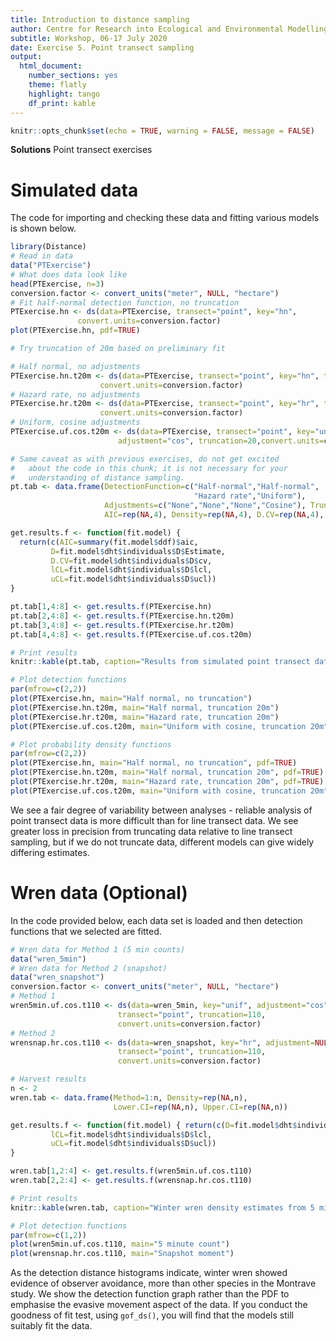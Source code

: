 ---
title: Introduction to distance sampling
author: Centre for Research into Ecological and Environmental Modelling  **University of St Andrews**
subtitle: Workshop, 06-17 July 2020
date: Exercise 5. Point transect sampling 
output: 
  html_document:
    number_sections: yes
    theme: flatly
    highlight: tango
    df_print: kable
---

```{r setup, include=FALSE}
knitr::opts_chunk$set(echo = TRUE, warning = FALSE, message = FALSE)
```

<div class="alert  alert-success">
  <strong>Solutions</strong> Point transect exercises
</div>

# Simulated data

The code for importing and checking these data and fitting various models is shown below. 

```{r, fig.width=4, fig.height=4, message=FALSE}
library(Distance)
# Read in data
data("PTExercise")
# What does data look like
head(PTExercise, n=3)
conversion.factor <- convert_units("meter", NULL, "hectare")
# Fit half-normal detection function, no truncation
PTExercise.hn <- ds(data=PTExercise, transect="point", key="hn",
               convert.units=conversion.factor)
plot(PTExercise.hn, pdf=TRUE)

# Try truncation of 20m based on preliminary fit

# Half normal, no adjustments
PTExercise.hn.t20m <- ds(data=PTExercise, transect="point", key="hn", truncation=20,
                    convert.units=conversion.factor)
# Hazard rate, no adjustments
PTExercise.hr.t20m <- ds(data=PTExercise, transect="point", key="hr", truncation=20,
                    convert.units=conversion.factor)
# Uniform, cosine adjustments
PTExercise.uf.cos.t20m <- ds(data=PTExercise, transect="point", key="unif", 
                        adjustment="cos", truncation=20,convert.units=conversion.factor)
```


```{r, echo=F}
# Same caveat as with previous exercises, do not get excited
#   about the code in this chunk; it is not necessary for your 
#   understanding of distance sampling.
pt.tab <- data.frame(DetectionFunction=c("Half-normal","Half-normal",
                                         "Hazard rate","Uniform"), 
                     Adjustments=c("None","None","None","Cosine"), Truncation=c(34.2,20,20,20), 
                     AIC=rep(NA,4), Density=rep(NA,4), D.CV=rep(NA,4), Lower.CI=rep(NA,4), Upper.CI=rep(NA,4))

get.results.f <- function(fit.model) {
  return(c(AIC=summary(fit.model$ddf)$aic,
         D=fit.model$dht$individuals$D$Estimate,
         D.CV=fit.model$dht$individuals$D$cv,
         lCL=fit.model$dht$individuals$D$lcl,
         uCL=fit.model$dht$individuals$D$ucl))
}

pt.tab[1,4:8] <- get.results.f(PTExercise.hn)
pt.tab[2,4:8] <- get.results.f(PTExercise.hn.t20m)
pt.tab[3,4:8] <- get.results.f(PTExercise.hr.t20m)
pt.tab[4,4:8] <- get.results.f(PTExercise.uf.cos.t20m)

# Print results
knitr::kable(pt.tab, caption="Results from simulated point transect data.", digits=3)
```

```{r, echo=FALSE, eval=FALSE}
# Plot detection functions
par(mfrow=c(2,2))
plot(PTExercise.hn, main="Half normal, no truncation")
plot(PTExercise.hn.t20m, main="Half normal, truncation 20m")
plot(PTExercise.hr.t20m, main="Hazard rate, truncation 20m")
plot(PTExercise.uf.cos.t20m, main="Uniform with cosine, truncation 20m")
```

```{r}
# Plot probability density functions
par(mfrow=c(2,2))
plot(PTExercise.hn, main="Half normal, no truncation", pdf=TRUE)
plot(PTExercise.hn.t20m, main="Half normal, truncation 20m", pdf=TRUE)
plot(PTExercise.hr.t20m, main="Hazard rate, truncation 20m", pdf=TRUE)
plot(PTExercise.uf.cos.t20m, main="Uniform with cosine, truncation 20m", pdf=TRUE)
```

We see a fair degree of variability between analyses - reliable analysis of point transect data is more difficult than for line transect data. We see greater loss in precision from truncating data relative to line transect sampling, but if we do not truncate data, different models can give widely differing estimates.

# Wren data (Optional)

In the code provided below, each data set is loaded and then detection functions that we selected are fitted. 

```{r, echo=T, eval=T}
# Wren data for Method 1 (5 min counts)
data("wren_5min")
# Wren data for Method 2 (snapshot)
data("wren_snapshot")
conversion.factor <- convert_units("meter", NULL, "hectare")
# Method 1
wren5min.uf.cos.t110 <- ds(data=wren_5min, key="unif", adjustment="cos", 
                        transect="point", truncation=110, 
                        convert.units=conversion.factor)
# Method 2
wrensnap.hr.cos.t110 <- ds(data=wren_snapshot, key="hr", adjustment=NULL, 
                        transect="point", truncation=110, 
                        convert.units=conversion.factor)
```

```{r, echo=F}
# Harvest results
n <- 2
wren.tab <- data.frame(Method=1:n, Density=rep(NA,n), 
                       Lower.CI=rep(NA,n), Upper.CI=rep(NA,n))

get.results.f <- function(fit.model) { return(c(D=fit.model$dht$individuals$D$Estimate,
         lCL=fit.model$dht$individuals$D$lcl,
         uCL=fit.model$dht$individuals$D$ucl))
}

wren.tab[1,2:4] <- get.results.f(wren5min.uf.cos.t110)
wren.tab[2,2:4] <- get.results.f(wrensnap.hr.cos.t110)

# Print results
knitr::kable(wren.tab, caption="Winter wren density estimates from 5 minute counts and snapshot moment.", digits=3)
```

```{r, fig.height=4}
# Plot detection functions
par(mfrow=c(1,2))
plot(wren5min.uf.cos.t110, main="5 minute count")
plot(wrensnap.hr.cos.t110, main="Snapshot moment")
```

As the detection distance histograms indicate, winter wren showed evidence of observer avoidance, more than other species in the Montrave study.  We show the detection function graph rather than the PDF to emphasise the evasive movement aspect of the data.  If you conduct the goodness of fit test, using `gof_ds()`, you will find that the models still suitably fit the data.


